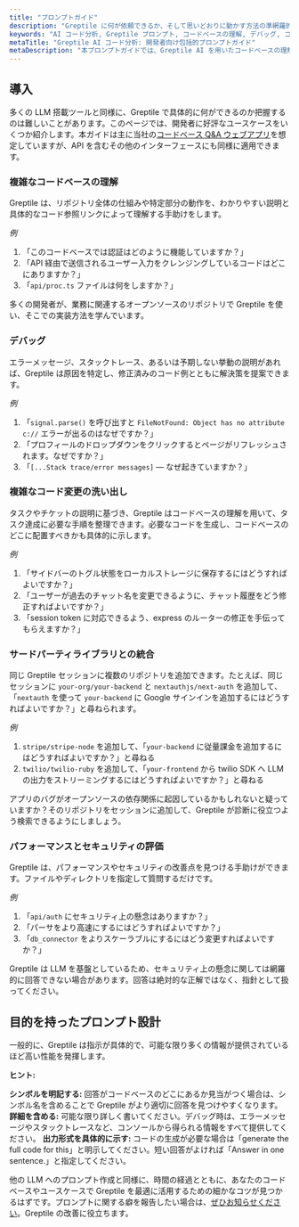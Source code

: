 ```yaml
---
title: "プロンプトガイド"
description: "Greptile に何が依頼できるか、そして思いどおりに動かす方法の準網羅的リスト。"
keywords: "AI コード分析, Greptile プロンプト, コードベースの理解, デバッグ, コード変更, パフォーマンス評価, セキュリティ分析"
metaTitle: "Greptile AI コード分析: 開発者向け包括的プロンプトガイド"
metaDescription: "本プロンプトガイドでは、Greptile AI を用いたコードベースの理解、デバッグ、複雑なコード変更、サードパーティ連携、パフォーマンス分析の活用方法を解説します。"
---
```


## 導入

多くの LLM 搭載ツールと同様に、Greptile で具体的に何ができるのか把握するのは難しいことがあります。このページでは、開発者に好評なユースケースをいくつか紹介します。本ガイドは主に当社の[コードベース Q&A ウェブアプリ](https://app.greptile.com/login)を想定していますが、API を含むその他のインターフェースにも同様に適用できます。 


### 複雑なコードベースの理解

Greptile は、リポジトリ全体の仕組みや特定部分の動作を、わかりやすい説明と具体的なコード参照リンクによって理解する手助けをします。 

*例* 

1. 「このコードベースでは認証はどのように機能していますか？」
2. 「API 経由で送信されるユーザー入力をクレンジングしているコードはどこにありますか？」
3. 「`api/proc.ts` ファイルは何をしますか？」

<Tip>多くの開発者が、業務に関連するオープンソースのリポジトリで Greptile を使い、そこでの実装方法を学んでいます。</Tip>

### デバッグ

エラーメッセージ、スタックトレース、あるいは予期しない挙動の説明があれば、Greptile は原因を特定し、修正済みのコード例とともに解決策を提案できます。 

*例*
1. 「`signal.parse()` を呼び出すと `FileNotFound: Object has no attribute c://` エラーが出るのはなぜですか？」
2. 「プロフィールのドロップダウンをクリックするとページがリフレッシュされます。なぜですか？」
3. 「`[...Stack trace/error messages]` — なぜ起きていますか？」

### 複雑なコード変更の洗い出し

タスクやチケットの説明に基づき、Greptile はコードベースの理解を用いて、タスク達成に必要な手順を整理できます。必要なコードを生成し、コードベースのどこに配置すべきかも具体的に示します。 

*例*
1. 「サイドバーのトグル状態をローカルストレージに保存するにはどうすればよいですか？」
2. 「ユーザーが過去のチャット名を変更できるように、チャット履歴をどう修正すればよいですか？」
3. 「session token に対応できるよう、express のルーターの修正を手伝ってもらえますか？」

### サードパーティライブラリとの統合

同じ Greptile セッションに複数のリポジトリを追加できます。たとえば、同じセッションに `your-org/your-backend` と `nextauthjs/next-auth` を追加して、「`nextauth` を使って `your-backend` に Google サインインを追加するにはどうすればよいですか？」と尋ねられます。

*例*
1. `stripe/stripe-node` を追加して、「`your-backend` に従量課金を追加するにはどうすればよいですか？」と尋ねる
2. `twilio/twilio-ruby` を追加して、「`your-frontend` から twilio SDK へ LLM の出力をストリーミングするにはどうすればよいですか？」と尋ねる

<Tip>アプリのバグがオープンソースの依存関係に起因しているかもしれないと疑っていますか？そのリポジトリをセッションに追加して、Greptile が診断に役立つよう検索できるようにしましょう。</Tip>

### パフォーマンスとセキュリティの評価

Greptile は、パフォーマンスやセキュリティの改善点を見つける手助けができます。ファイルやディレクトリを指定して質問するだけです。

*例*

1. 「`api/auth` にセキュリティ上の懸念はありますか？」
2. 「パーサをより高速にするにはどうすればよいですか？」
3. 「`db_connector` をよりスケーラブルにするにはどう変更すればよいですか？」

<Warning>Greptile は LLM を基盤としているため、セキュリティ上の懸念に関しては網羅的に回答できない場合があります。回答は絶対的な正解ではなく、指針として扱ってください。 </Warning>

## 目的を持ったプロンプト設計

一般的に、Greptile は指示が具体的で、可能な限り多くの情報が提供されているほど高い性能を発揮します。

**ヒント:**

<Check>**シンボルを明記する:** 回答がコードベースのどこにあるか見当がつく場合は、シンボル名を含めることで Greptile がより適切に回答を見つけやすくなります。</Check>
<Check>**詳細を含める:** 可能な限り詳しく書いてください。デバッグ時は、エラーメッセージやスタックトレースなど、コンソールから得られる情報をすべて提供してください。</Check>
<Check>**出力形式を具体的に示す:** コードの生成が必要な場合は「generate the full code for this」と明示してください。短い回答がよければ「Answer in one sentence.」と指定してください。</Check>

他の LLM へのプロンプト作成と同様に、時間の経過とともに、あなたのコードベースやユースケースで Greptile を最適に活用するための細かなコツが見つかるはずです。プロンプトに関する癖を報告したい場合は、[ぜひお知らせください](mailto:support@greptile.com)。Greptile の改善に役立ちます。